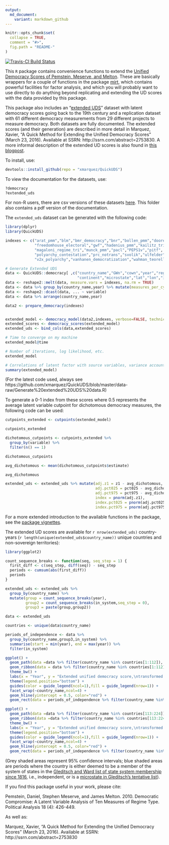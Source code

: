 ```yaml
---
output:
  md_document:
    variant: markdown_github
---
```


<!-- README.md is generated from README.Rmd. Please edit that file -->

```r
knitr::opts_chunk$set(
  collapse = TRUE,
  comment = "#>",
  fig.path = "README-"
)
```

[![Travis-CI Build Status](https://travis-ci.org/NA/NA.svg?branch=master)](https://travis-ci.org/NA/NA)

This ```R``` package contains convenience functions to extend the [Unified Democracy Scores of Pemstein, Meserve, and Melton](http://www.unified-democracy-scores.org/). These are basically wrappers for a couple of functions in the package [mirt](https://cran.r-project.org/web/packages/mirt/mirt.pdf), which contains powerful facilities for factor analysis, and which you will probably want to use directly to do anything beyond replicating and extending the UD scores with the data provided by this package. 

This package also includes an "[extended UDS](https://github.com/xmarquez/QuickUDS/blob/master/csvs-and-pdfs/extended_uds.csv?raw=true)" dataset with latent democracy scores going back to the 19th century and a replication dataset with 61 different democracy measurements from 29 different projects to measure democracy. Both datasets are fully documented. The extended scores (and their generation) are described in more detail in Marquez, Xavier, "A Quick Method for Extending the Unified Democracy Scores" (March 23, 2016). Available at SSRN: http://ssrn.com/abstract=2753830. A more informal description of the extended UD scores is also found in [this blogpost](http://abandonedfootnotes.blogspot.co.nz/2016/03/artisanal-democracy-data-quick-and-easy.html).

To install, use:

```r
devtools::install_github(repo = "xmarquez/QuickUDS")

```

To view the documentation for the datasets, use:

```r
?democracy
?extended_uds
```

For non-R users, there are csv versions of these datasets [here](https://github.com/xmarquez/QuickUDS/tree/master/csvs-and-pdfs). This folder also contains a pdf version of the documentation.

The ```extended_uds``` dataset can be generated with the following code:

```r
library(dplyr)
library(QuickUDS)

indexes <- c("arat_pmm","blm","bmr_democracy","bnr","bollen_pmm","doorenspleet","eiu","freedomhouse",
             "freedomhouse_electoral","gwf","hadenius_pmm","kailitz_tri","lied","mainwaring",
             "magaloni_regime_tri","munck_pmm","pacl","PEPS1v","pitf", "polity2",
             "polyarchy_contestation","prc_notrans","svolik","ulfelder","utip_dichotomous_strict",
             "v2x_polyarchy","vanhanen_democratization","wahman_teorell_hadenius")

# Generate Extended UDS
data <- QuickUDS::democracy[ ,c("country_name","GWn","cown","year","region",
                                "continent","microstate","lat","lon","in_system",indexes)]
data <- reshape2::melt(data, measure.vars = indexes, na.rm = TRUE)
data <- data %>% group_by(country_name,year) %>% mutate(measures_per_cy = n()) %>% ungroup()
data <- reshape2::dcast(data, ... ~ variable)
data <- data %>% arrange(country_name,year)

data2 <- prepare_democracy(indexes)


extended_model <- democracy_model(data2,indexes, verbose=FALSE, technical = list(NCYCLES = 2500))
extended_scores <- democracy_scores(extended_model)
extended_uds <- bind_cols(data,extended_scores)

# Time to converge on my machine
extended_model@time

# Number of iterations, log likelihood, etc.
extended_model

# Correlations of latent factor with source variables, variance accounted for, etc.
summary(extended_model)


```

(For the latest code used, always see https://github.com/xmarquez/QuickUDS/blob/master/data-raw/Generate%20extended%20UDS%20data.R)

To generate a 0-1 index from these scores where 0.5 represents the average latent variable cutpoint for dichotomous democracy measures, the following code can be used:

```r
cutpoints_extended <- cutpoints(extended_model)

cutpoints_extended

dichotomous_cutpoints <- cutpoints_extended %>% 
  group_by(variable) %>%
  filter(n() == 1) 

dichotomous_cutpoints

avg_dichotomous <- mean(dichotomous_cutpoints$estimate)

avg_dichotomous

extended_uds <- extended_uds %>% mutate(adj.z1 = z1 - avg_dichotomous, 
                                        adj.pct025 = pct025 - avg_dichotomous, 
                                        adj.pct975 = pct975 - avg_dichotomous,
                                        index = pnorm(adj.z1),
                                        index.pct025 = pnorm(adj.pct025),
                                        index.pct975 = pnorm(adj.pct975))
```

For a more extended introduction to the available functions in the package, see the [package vignettes](https://github.com/xmarquez/QuickUDS/tree/master/vignettes). 

The extended UD scores are available for ```r nrow(extended_uds)``` country-years (```r length(unique(extended_uds$country_name))``` unique countries and non-sovereign territories):

```r
library(ggplot2)

count_sequence_breaks <- function(seq, seq_step = 1) {
  first_diff <- c(seq_step, diff(seq)) - seq_step
  periods <- cumsum(abs(first_diff))
  periods
}

extended_uds <- extended_uds %>% 
  group_by(country_name) %>% 
  mutate(group = count_sequence_breaks(year), 
         group2 = count_sequence_breaks(in_system,seq_step = 0), 
         group3 = paste(group,group2))

data <- extended_uds

countries <- unique(data$country_name)

periods_of_independence <- data %>% 
  group_by(country_name,group3,in_system) %>% 
  summarise(start = min(year), end = max(year)) %>% 
  filter(in_system)

ggplot() + 
  geom_path(data =data %>% filter(country_name %in% countries[1:112]), aes(x=year,y=index,ymin = index.pct025,ymax = index.pct975, group= group)) + 
  geom_ribbon(data = data %>% filter(country_name %in% countries[1:112]), aes(x=year,y=index,ymin = index.pct025,ymax = index.pct975, group= group), alpha=0.2) + 
  theme_bw() + 
  labs(x = "Year", y = "Extended unified democracy score,\ntransformed to 0-1 probability scale, per year",color="")  + 
  theme(legend.position="bottom") + 
  guides(color = guide_legend(ncol=1),fill = guide_legend(nrow=1)) + 
  facet_wrap(~country_name,ncol=4) +
  geom_hline(yintercept = 0.5, color="red") +
  geom_rect(data = periods_of_independence %>% filter(country_name %in% countries[1:112]), aes(xmin = start, xmax = end, ymin = 0, ymax = 1), alpha = 0.2, fill = "blue")

```

```r

ggplot() + 
  geom_path(data =data %>% filter(country_name %in% countries[113:224]), aes(x=year,y=index,ymin = index.pct025,ymax = index.pct975, group= group)) + 
  geom_ribbon(data =data %>% filter(country_name %in% countries[113:224]), aes(x=year,y=index,ymin = index.pct025,ymax = index.pct975, group= group), alpha=0.2) + 
  theme_bw() + 
  labs(x = "Year", y = "Extended unified democracy score,\ntransformed to 0-1 probability scale, per year",color="")  + 
  theme(legend.position="bottom") + 
  guides(color = guide_legend(ncol=1),fill = guide_legend(nrow=1)) + 
  facet_wrap(~country_name,ncol=4) +
  geom_hline(yintercept = 0.5, color="red") +
  geom_rect(data = periods_of_independence %>% filter(country_name %in% countries[113:224]), aes(xmin = start, xmax = end, ymin = 0, ymax = 1), alpha = 0.2, fill = "blue")

```

(Grey shaded areas represent 95% confidence intervals; blue shaded areas are periods where the country is either deemed to be a member of the system of states in the [Gleditsch and Ward list of state system membership since 1816](http://privatewww.essex.ac.uk/~ksg/statelist.html), i.e., independent, or is a [microstate in Gleditsch's tentative list](http://privatewww.essex.ac.uk/~ksg/statelist.html)).

If you find this package useful in your work, please cite:

Pemstein, Daniel, Stephen Meserve, and James Melton. 2010. Democratic Compromise: A Latent Variable Analysis of Ten Measures of Regime Type. Political Analysis 18 (4): 426-449.

As well as:

Marquez, Xavier, "A Quick Method for Extending the Unified Democracy Scores" (March 23, 2016). Available at SSRN: http://ssrn.com/abstract=2753830



